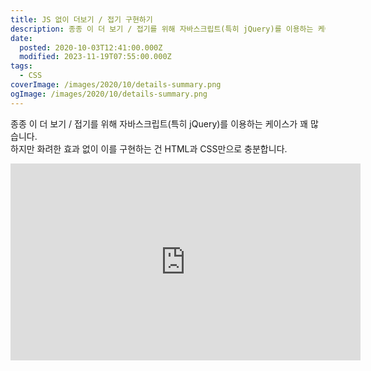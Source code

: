 ```yaml
---
title: JS 없이 더보기 / 접기 구현하기
description: 종종 이 더 보기 / 접기를 위해 자바스크립트(특히 jQuery)를 이용하는 케이스가 꽤 많습니다.하지만 화려한 효과 없이 이를 구현하는 건 HTML과 CSS만으로 충분합니다.
date:
  posted: 2020-10-03T12:41:00.000Z
  modified: 2023-11-19T07:55:00.000Z
tags:
  - CSS
coverImage: /images/2020/10/details-summary.png
ogImage: /images/2020/10/details-summary.png
---
```


종종 이 더 보기 / 접기를 위해 자바스크립트(특히 jQuery)를 이용하는 케이스가 꽤 많습니다.  
하지만 화려한 효과 없이 이를 구현하는 건 HTML과 CSS만으로 충분합니다.

<iframe allowfullscreen="true" frameborder="0" width="560" height="315" src="https://codepen.io/marshall-ku/embed/PoNMbvV?default-tab=result" title="Details Summary" loading="lazy" />

## HTML

```html
<details>
    <summary>Click me</summary>
    <div>
        Lorem ipsum dolor sit amet consectetur adipisicing elit. Officia eum
        fugiat, dignissimos exercitationem, dicta quidem iste quia voluptatum
        iusto vel, eius maiores distinctio cupiditate optio laborum natus
        architecto corporis consectetur. Officiis labore hic aperiam modi
        incidunt nostrum enim necessitatibus commodi sed numquam voluptate
        dignissimos quidem molestias at, non amet expedita fuga rerum. Sequi ad
        velit magnam sapiente culpa unde iure iusto! Eveniet ducimus blanditiis
        veritatis ipsam mollitia distinctio provident ad eaque deleniti ipsa
        nemo, placeat sequi sunt et accusantium veniam ut, voluptatum numquam
        perspiciatis fugiat ea, adipisci ab! Tempora sed eveniet alias ex
        pariatur sequi eum similique accusantium reprehenderit sunt!
    </div>
</details>

```

아마 대부분 깊이 살펴보지 않았을 HTML 태그 중 `details` 태그를 이용해 이를 구현할 수 있습니다.

`details` 태그 내부에 `summary` 태그를 추가하면 `summary` 태그만 표시되고, `summary`를 클릭해야 `details` 내부의 나머지 내용이 표시됩니다.  
이때 `details` 태그에 `open`이란 속성이 토글됩니다.

## CSS

```css
details {
    margin-bottom: 1rem;
}

details > summary {
    background: rgba(150, 255, 150);
    padding: 1rem;
    outline: 0;
    border-radius: 5px;
    cursor: pointer;
    transition: background 0.5s;
}

details > summary::-webkit-details-marker {
    background: url(https://marshall-storage.tistory.com/attachment/cfile29.uf@993E16335F785C0037CB43.svg) no-repeat center;
    background-size: contain;
    color: transparent;
    transform: rotate3d(0, 0, 1, 90deg);
    transition: transform 0.25s;
}

details[open] > summary::-webkit-details-marker {
    transform: rotate3d(0, 0, 1, 180deg);
}

details[open] > summary {
    background: rgba(100, 255, 100);
}

details[open] > summary ~ * {
    animation: reveal 0.5s;
}

@keyframes reveal {
    from {
        opacity: 0;
        transform: translate3d(0, -10px, 0);
    }

    to {
        opacity: 1;
        transform: translate3d(0, 0, 0);
    }
}
```

summary 태그에 표시되는 삼각형은 summary::-webkit-details-marker 혹은 summary::marker로 수정하실 수 있습니다.  
반드시 두 개에 대한 스타일은 아래와 같이 따로 작성해주셔야 합니다.

```css
details > summary::marker {
    /* styles */
}

details > summary::-webkit-details-marker {
    /* styles */
}
```

`details` 내부의 요소가 표시될 땐 animation을 추가했습니다.  
opacity와 transform을 직접 추가하고 transition을 추가해도, display: block과 display: none을 토글하는 것처럼 transition이 작동하지 않으니, 반드시 animation을 추가하셔야 합니다.